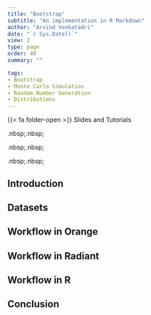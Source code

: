 ```yaml
---
title: "Bootstrap"
subtitle: "An implementation in R Markdown"
author: "Arvind Venkatadri"
date: "`r Sys.Date()`"
view: 2
type: page
order: 40
summary: ""

tags:
- Bootstrap
- Monte Carlo Simulation
- Random Number Generation
- Distributions
---
```


{{< fa folder-open >}} Slides and Tutorials

<a href="./files/bootstrap.qmd">
<i class="fa-solid fa-file-powerpoint fa-2x"></i></a> .nbsp;.nbsp;

<a href="./files/bootstrap.ows">
<iconify-icon icon="icon-park-solid:orange"></iconify-icon></a>
.nbsp;.nbsp;

<a href="./files/bootstrap.rda">
<i class="fa-solid fa-person-rays"></i></a> .nbsp;.nbsp;

<a href="./data/data.zip"> <i class="fa-solid fa-database"></i></a>


## Introduction

## Datasets

## Workflow in Orange

## Workflow in Radiant

## Workflow in R

## Conclusion
